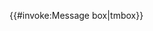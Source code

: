 {{#invoke:Message box|tmbox}}<noinclude>
{{documentation}}
<!-- Categories go on the /doc subpage, and interwikis go on Wikidata. -->
</noinclude>